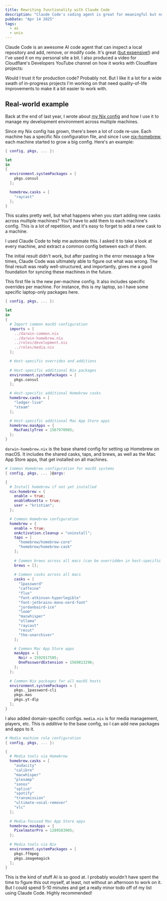 ```yaml
---
title: Rewriting functionality with Claude Code
description: "Claude Code's coding agent is great for meaningful but non-essential code rewrites"
pubDate: "Apr 14 2025"
tags:
  - ai
  - unix
---
```


Claude Code is an awesome AI code agent that can inspect a local repository and add, remove, or modify code. It's great ([but expensive!](https://x.com/kristianf_/status/1895172054254817486)) and I've used it on my personal site a bit. I also produced a video for Cloudflare's Developers YouTube channel on how it works with Cloudflare projects:

<YouTube id="xc0HCR-ZWYU" />

Would I trust it for production code? Probably not. But I like it a lot for a wide swath of in-progress projects I'm working on that need quality-of-life improvements to make it a bit easier to work with.

## Real-world example

Back at the end of last year, I wrote about [my Nix config](/my-starter-macos-nix-config) and how I use it to manage my development environment across multiple machines. 

Since my Nix config has grown, there's been a lot of code re-use. Each machine has a specific Nix configuration file, and since I use [nix-homebrew](https://github.com/zhaofengli/nix-homebrew), each machine started to grow a big config. Here's an example:

```nix title="~/.config/nix/machines/my-machine.nix"
{ config, pkgs, ... }:

let 
in
{
  environment.systemPackages = [
    pkgs.consul
  ];

  homebrew.casks = [
    "raycast"
  ];
}
```

This scales pretty well, but what happens when you start adding new casks across multiple machines? You'll have to add them to each machine's config. This is a lot of repetition, and it's easy to forget to add a new cask to a machine.

I used Claude Code to help me automate this. I asked it to take a look at every machine, and extract a common config between each of them.

The initial result didn't work, but after pasting in the error message a few times, Claude Code was ultimately able to figure out what was wrong. The final result was really well-structured, and importantly, gives me a good foundation for syncing these machines in the future.

This first file is the new per-machine config. It also includes specific overrides per machine. For instance, this is my laptop, so I have some specific laptop-only packages here.

```nix title="~/.config/nix/machines/my-machine.nix"
{ config, pkgs, ... }:

let 
in
{
  # Import common macOS configuration
  imports = [
    ../darwin-common.nix
    ../darwin-homebrew.nix
    ../roles/development.nix
    ../roles/media.nix
  ];

  # Host-specific overrides and additions
  
  # Host-specific additional Nix packages
  environment.systemPackages = [
    pkgs.consul
  ];

  # Host-specific additional Homebrew casks
  homebrew.casks = [
    "ledger-live"
    "steam"
  ];

  # Host-specific additional Mac App Store apps
  homebrew.masApps = {
    MacFamilyTree = 1567970985;
  };
}
```

`darwin-homebrew.nix` is the base shared config for setting up Homebrew on macOS. It includes the shared casks, taps, and brews, as well as the Mac App Store apps, that get installed on all machines.

```nix title=~/.config/nix/hosts/darwin-homebrew.nix
# Common Homebrew configuration for macOS systems
{ config, pkgs, ... }@args:

{
  # Install homebrew if not yet installed
  nix-homebrew = {
    enable = true;
    enableRosetta = true;
    user = "kristian";
  };

  # Common Homebrew configuration
  homebrew = {
    enable = true;
    onActivation.cleanup = "uninstall";
    taps = [
      "homebrew/homebrew-core"
      "homebrew/homebrew-cask"
    ];
    
    # Common brews across all macs (can be overridden in host-specific configs)
    brews = [];
    
    # Common casks across all macs
    casks = [ 
      "1password" 
      "caffeine"
      "flux"
      "font-atkinson-hyperlegible"
      "font-jetbrains-mono-nerd-font"
      "jordanbaird-ice"
      "loom"
      "macwhisper"
      "ollama"
      "raycast"
      "recut"
      "the-unarchiver"
    ];

    # Common Mac App Store apps
    masApps = {
      Noir = 1592917505;
      OnePasswordExtension = 1569813296;
    };
  };
  
  # Common Nix packages for all macOS hosts
  environment.systemPackages = [
    pkgs._1password-cli
    pkgs.mas
    pkgs.yt-dlp
  ];
}
```

I also added domain-specific configs. `media.nix` is for media management, players, etc. This is _additive_ to the base config, so I can add new packages and apps to it.

```nix title="~/.config/nix/machines/media.nix"
# Media machine role configuration
{ config, pkgs, ... }:

{
  # Media tools via Homebrew
  homebrew.casks = [
    "audacity"
    "calibre"
    "macwhisper"
    "plexamp"
    "sonos"
    "splice"
    "spotify"
    "transmission"
    "ultimate-vocal-remover"
    "vlc"
  ];
  
  # Media-focused Mac App Store apps
  homebrew.masApps = {
    PixelmatorPro = 1289583905;
  };
  
  # Media tools via Nix
  environment.systemPackages = [
    pkgs.ffmpeg
    pkgs.imagemagick
  ];
}
```

This is the kind of stuff AI is so good at. I probably wouldn't have spent the time to figure this out myself, at least, not without an afternoon to work on it. But I could spend 5-10 minutes and get a really minor todo off of my list using Claude Code. Highly recommended!
